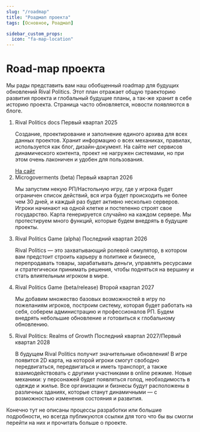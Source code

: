 ```yaml
---
slug: "/roadmap"
title: "Роадмап проекта"
tags: [Основное, Роадмап]

sidebar_custom_props:
  icon: "fa-map-location"
---
```


# <i class="fa-solid fa-map-location"></i> Road-map проекта

Мы рады представить вам наш обобщенный roadmap для будущих обновлений Rival Politics. Этот план отражает общую траекторию развития проекта и глобальный будущие планы, а так-же хранит в себе историю проекта. Страница часто обновляется, новости появляются в блоге.

<div class="mt-[30px]">
<ol >
  <li class="border-l-2 border-y-0 border-r-0 border-solid border-green-600">
    <div class="md:flex flex-start ml-[1px]">
      <div class="bg-green-600 w-6 h-6 min-w-6 min-h-6 flex items-center justify-center rounded-full -ml-3.5">
        <i class="roadmap-icon active fa-solid fa-check"></i>
      </div>
      <div class="block p-6 rounded-lg border-solid border-gray-300 border-[1px] bg-gray-200/50 shadow-sm ml-6 lg:mb-10">
        <div class="flex justify-between mb-4">
          <span class="font-bold text-green-600 text-sm">Rival Politics docs</span>
          <span class="font-medium text-green-600 ease-in-out text-sm">Первый квартал 2025</span>
        </div>
        <p class="text-gray-700 mb-6">Создание, проектирование и заполнение единого архива для всех данных проектов. Хранит информацию о всех механиках, правилах, используется как блог, дизайн-документ. На сайте нет сервисов динамического контента, проект не нагружен системами, но при этом очень лаконичен и удобен для пользования.</p>
        <a href='/' class="cursor-pointer inline-block px-4 py-1.5 bg-green-600 text-white font-medium text-xs leading-tight uppercase rounded shadow-md hover:bg-green-700 hover:text-white hover:shadow-lg focus:bg-greene-700 focus:shadow-lg focus:outline-none focus:ring-0 active:bg-green-800 active:shadow-lg transition duration-150 ease-in-out" data-mdb-ripple="true">На сайт</a>
      </div>
    </div>
  </li>
  <li class="border-l-2 border-y-0 border-r-0 border-dashed dash border-gray-600">
    <div class="md:flex flex-start ml-[1px]">
      <div class="bg-gray-400 w-6 h-6 min-w-6 min-h-6 flex items-center justify-center rounded-full -ml-3.5">
        <i class="roadmap-icon active fa-solid fa-xmark"></i>
      </div>
      <div class="block p-6 rounded-lg border-solid border-gray-300 border-[1px] bg-gray-200/50 shadow-sm ml-6 lg:mb-10">
        <div class="flex justify-between mb-4">
          <span class="font-bold text-gray-600 text-sm">Microgoverments (beta)</span>
          <span class="font-medium text-gray-600 ease-in-out text-sm">Первый квартал 2026</span>
        </div>
        <p class="text-gray-400 mb-6">Мы запустим некую РП/Настольную игру, где у игрока будет ограничен список действий, вся игра будет происходить не более чем 30 дней, и каждый раз будет активно несколько серверов. Игроки начинают на одной клетке и постепенно строят свое государство. Карта генерируется случайно на каждом сервере. Мы протестируем много функций, которые будем внедрять в будущие проекты.</p>
      </div>
    </div>
  </li>
 <li class="border-l-2 border-y-0 border-r-0 border-dashed dash border-gray-600">
    <div class="md:flex flex-start ml-[1px]">
      <div class="bg-gray-400 w-6 h-6 min-w-6 min-h-6 flex items-center justify-center rounded-full -ml-3.5">
        <i class="roadmap-icon active fa-solid fa-xmark"></i>
      </div>
      <div class="block p-6 rounded-lg border-solid border-gray-300 border-[1px] bg-gray-200/50 shadow-sm ml-6 lg:mb-10">
        <div class="flex justify-between mb-4">
          <span class="font-bold text-gray-600 text-sm">Rival Politics Game (alpha)</span>
          <span class="font-medium text-gray-600 ease-in-out text-sm">Последний квартал 2026</span>
        </div>
        <p class="text-gray-400 mb-6">Rival Politics — это захватывающий ролевой симулятор, в котором вам предстоит строить карьеру в политике и бизнесе, перепродавать товары, зарабатывать деньги, управлять ресурсами и стратегически принимать решения, чтобы подняться на вершину и стать влиятельным игроком в мире.</p>
      </div>
    </div>
  </li>
  <li class="border-l-2 border-y-0 border-r-0 border-dashed dash border-gray-600">
    <div class="md:flex flex-start ml-[1px]">
      <div class="bg-gray-400 w-6 h-6 min-w-6 min-h-6 flex items-center justify-center rounded-full -ml-3.5">
        <i class="roadmap-icon active fa-solid fa-xmark"></i>
      </div>
      <div class="block p-6 rounded-lg border-solid border-gray-300 border-[1px] bg-gray-200/50 shadow-sm ml-6 lg:mb-10">
        <div class="flex justify-between mb-4">
          <span class="font-bold text-gray-600 text-sm">Rival Politics Game (beta/release)</span>
          <span class="font-medium text-gray-600 ease-in-out text-sm">Второй квартал 2027</span>
        </div>
        <p class="text-gray-400 mb-6">Мы добавим множество базовых возможностей в игру по пожеланиям игроков, построим систему, которая будет работать на себя, соберем администрацию и профессионалов РП. Будем внедрять небольшие обновление и готовиться к глобальному обновлению.</p>
      </div>
    </div>
  </li>
  <li class="border-l-2 border-y-0 border-r-0 border-none dash border-gray-600">
    <div class="md:flex flex-start ml-[1px]">
      <div class="bg-gray-400 w-6 h-6 min-w-6 min-h-6 flex items-center justify-center rounded-full -ml-3.5">
        <i class="roadmap-icon active fa-solid fa-xmark"></i>
      </div>
      <div class="block p-6 rounded-lg border-solid border-gray-300 border-[1px] bg-gray-200/50 shadow-sm ml-6 lg:mb-10">
        <div class="flex justify-between mb-4">
          <span class="font-bold text-gray-600 text-sm">Rival Politics: Realms of Growth</span>
          <span class="font-medium text-gray-600 ease-in-out text-sm">Последний квартал 2027/Первый квартал 2028</span>
        </div>
        <p class="text-gray-400 mb-6">В будущем Rival Politics получит значительные обновления! В игре появится 2D карта, на которой игроки смогут свободно передвигаться, передвигаться и иметь транспорт, а также взаимодействовать с другими участниками в online режиме. Новые механики: у персонажей будет появляться голод, необходимость в одежде и жилье. Все организации и бизнесы будут расположены в различных зданиях, которые станут динамичными — с возможностью изменения состояния и развития.</p>
      </div>
    </div>
  </li>
</ol>
</div>

Конечно тут не описаны процессы разработки или большие подробности, но всегда публикуются ссылки для того что бы вы смогли перейти на них и прочитать больше о проекте.